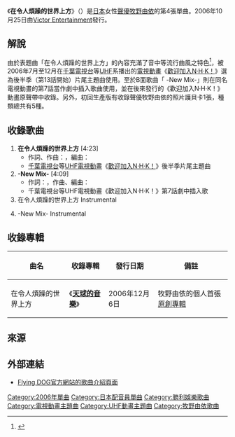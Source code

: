 {{infobox Single 
| Name            = 在令人煩躁的世界上方<br /><small>（{{lang|ja|もどかしい世界の上で}}）</small>
| Artist          = [[牧野由依|牧野由依]]
| Album           = [[天球的音樂|天球的音樂]]
| A-side          = 
| B-side          = {{lang|ja|ダークサイドについてきて}} -New Mix-
| Released        = 2006年10月25日
| Format          = [[單曲|12cm單曲]]
| Recorded        = 2006年<br />{{JPN}}
| Genre           = [[日本流行音樂|J-POP]]（[[動畫歌曲|動畫歌曲]]）
| Length          = 17分04秒
| Label           = [[Flying_DOG|Flying DOG]]
| Writer          = {{link-ja|佐佐倉有吾|佐々倉有吾}}（作詞&作曲#1）<br />{{link-ja|佐伯健三|サエキけんぞう}}（作詞#2）<br />{{link-ja|窪田晴男|窪田晴男}}（作曲#2）
| Producer        = 
| Certification   =
| Chart position  = * 第58名<small>（[[Oricon公信榜|Oricon]]）</small>
* 上榜2次<small>（Oricon）</small>
* 第70名<small>（[[COUNT_DOWN_TV|CDTV]]）</small> 
| Last single     = [[Euphoria_(牧野由依單曲)|Euphoria]]<br />（2006年）
| This single     = '''在令人煩躁的世界上方'''<br />（2006年）
| Next single     = [[你一直有著素描本|你一直有著素描本]]<br />（2007年）
}}
《'''在令人煩躁的世界上方'''》（{{lang-ja|もどかしい世界の上で}}）是[[日本|日本]]女性[[聲優|聲優]][[牧野由依|牧野由依]]的第4張單曲。2006年10月25日由[[勝利娛樂|Victor Entertainment]]發行。

== 解說 ==
由於表題曲「在令人煩躁的世界上方」的內容充滿了音中等流行曲風之特色<ref>{{Cite web|date=2006-10-25|url=http://www.jvcmusic.co.jp/flyingdog/-/Discography/A019768/VICL-36167.html|title=「歡迎加入N·H·K！」新片尾主題曲：在令人煩躁的世界上方|work=|author=[[Flying_DOG|Flying DOG]]|accessdate=2017-01-30|language=ja|archive-date=2017-07-29|archive-url=https://web.archive.org/web/20170729225058/http://www.jvcmusic.co.jp/flyingdog/-/Discography/A019768/VICL-36167.html|dead-url=no}}</ref>，被2006年7月至12月在[[千葉電視台|千葉電視台]]等[[全國獨立放送協議會|UHF]]系播出的[[電視動畫|電視動畫]]《[[歡迎加入NHK！|歡迎加入N·H·K！]]》選為後半季（第13話開始）片尾主題曲使用。至於B面歌曲「{{lang|ja|ダークサイドについてきて}} -New Mix-」則在同名電視動畫的第7話當作劇中插入歌曲使用，並在後來發行的《歡迎加入N·H·K！》動畫原聲帶中收錄。另外，初回生產版有收錄聲優牧野由依的照片護貝卡1張，種類總共有5種。

== 收錄歌曲 ==
# '''在令人煩躁的世界上方''' [4:23]
#* 作詞、作曲：{{link-ja|佐佐倉有吾|佐々倉有吾}}，編曲：{{link-ja|島田昌典|島田昌典}}
#* [[千葉電視台|千葉電視台]]等[[全國獨立放送協議會|UHF]][[電視動畫|電視動畫]]《[[歡迎加入NHK！|歡迎加入N·H·K！]]》後半季片尾主題曲
# '''{{lang|ja|ダークサイドについてきて}} -New Mix-''' [4:09]
#* 作詞：{{link-ja|佐伯健三|サエキけんぞう}}，作曲、編曲：{{link-ja|窪田晴男|窪田晴男}}
#* 千葉電視台等UHF電視動畫《歡迎加入N·H·K！》第7話劇中插入歌
# 在令人煩躁的世界上方 Instrumental
# {{lang|ja|ダークサイドについてきて}} -New Mix- Instrumental

== 收錄專輯 ==
{|class="wikitable"
!曲名!!收錄專輯!!發行日期!!備註
|-
|在令人煩躁的世界上方||《'''[[天球的音樂|天球的音樂]]'''》||2006年12月6日||牧野由依的個人首張[[錄音室專輯|原創專輯]]
|}

== 來源 ==
{{reflist}}

== 外部連結 ==
* [http://www.jvcmusic.co.jp/flyingdog/-/Discography/A019768/VICL-36167.html Flying DOG官方網站的歌曲介紹頁面]{{Wayback|url=http://www.jvcmusic.co.jp/flyingdog/-/Discography/A019768/VICL-36167.html |date=20170729225058 }} {{ja icon}}

{{牧野由依}}
{{DEFAULTSORT:Modogashii Sekai no Uede}}
[[Category:2006年單曲|Category:2006年單曲]]
[[Category:日本配音員單曲|Category:日本配音員單曲]]
[[Category:勝利娛樂歌曲|Category:勝利娛樂歌曲]]
[[Category:電視動畫主題曲|Category:電視動畫主題曲]]
[[Category:UHF動畫主題曲|Category:UHF動畫主題曲]]
[[Category:牧野由依歌曲|Category:牧野由依歌曲]]
